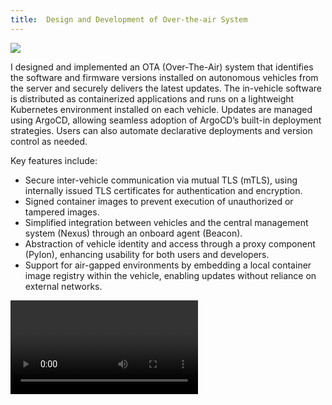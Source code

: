 ```yaml
---
title:  Design and Development of Over-the-air System
---
```


<Image src={architecture} caption="Architecture" />

I designed and implemented an OTA (Over-The-Air) system that identifies the software and firmware versions installed on autonomous vehicles from the server and securely delivers the latest updates.
The in-vehicle software is distributed as containerized applications and runs on a lightweight Kubernetes environment installed on each vehicle.
Updates are managed using ArgoCD, allowing seamless adoption of ArgoCD’s built-in deployment strategies.
Users can also automate declarative deployments and version control as needed.

Key features include:
 - Secure inter-vehicle communication via mutual TLS (mTLS), using internally issued TLS certificates for authentication and encryption.
 - Signed container images to prevent execution of unauthorized or tampered images.
 - Simplified integration between vehicles and the central management system (Nexus) through an onboard agent (Beacon).
 - Abstraction of vehicle identity and access through a proxy component (Pylon), enhancing usability for both users and developers.
 - Support for air-gapped environments by embedding a local container image registry within the vehicle, enabling updates without reliance on external networks.

<Video className='print-hidden' src='/nexus-alpha.mp4' />

<div className="grid grid-cols-2 gap-2">
	<Image src={demo_user} caption="사용자 관리" />
	<Image src={demo_version} caption="버전 관리" />
</div>

Implemented a simple UI for demonstration purposes and proposed concepts for user and vehicle management, as well as version management of the software installed on each vehicle.
